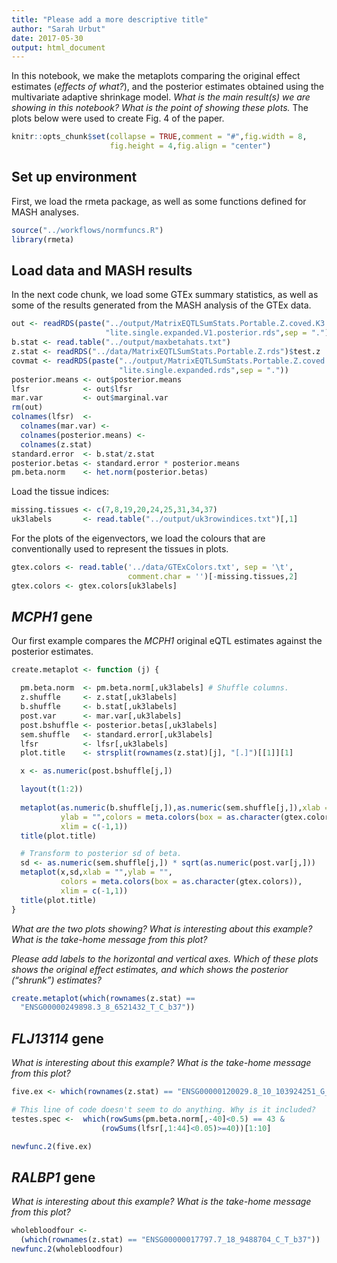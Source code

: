 ```yaml
---
title: "Please add a more descriptive title"
author: "Sarah Urbut"
date: 2017-05-30
output: html_document
---
```


In this notebook, we make the metaplots comparing the original effect
estimates (*effects of what?*), and the posterior estimates obtained using 
the multivariate adaptive shrinkage model. *What is the main result(s) we 
are showing in this notebook? What is the point of showing these plots.* 
The plots below were used to create Fig. 4 of the paper.

```r
knitr::opts_chunk$set(collapse = TRUE,comment = "#",fig.width = 8,
                      fig.height = 4,fig.align = "center")
```

## Set up environment

First, we load the rmeta package, as well as some functions defined
for MASH analyses.

```r
source("../workflows/normfuncs.R")
library(rmeta)
```

## Load data and MASH results

In the next code chunk, we load some GTEx summary statistics, as well
as some of the results generated from the MASH analysis of the GTEx
data.

```r
out <- readRDS(paste("../output/MatrixEQTLSumStats.Portable.Z.coved.K3.P3",
                     "lite.single.expanded.V1.posterior.rds",sep = "."))
b.stat <- read.table("../output/maxbetahats.txt")
z.stat <- readRDS("../data/MatrixEQTLSumStats.Portable.Z.rds")$test.z
covmat <- readRDS(paste("../output/MatrixEQTLSumStats.Portable.Z.coved.K3.P3",
                        "lite.single.expanded.rds",sep = "."))
posterior.means <- out$posterior.means
lfsr            <- out$lfsr
mar.var         <- out$marginal.var
rm(out)
colnames(lfsr)  <-
  colnames(mar.var) <- 
  colnames(posterior.means) <- 
  colnames(z.stat)
standard.error  <- b.stat/z.stat
posterior.betas <- standard.error * posterior.means
pm.beta.norm    <- het.norm(posterior.betas)
```

Load the tissue indices:

```r
missing.tissues <- c(7,8,19,20,24,25,31,34,37)
uk3labels       <- read.table("../output/uk3rowindices.txt")[,1]
```

For the plots of the eigenvectors, we load the colours that are
conventionally used to represent the tissues in plots.

```r
gtex.colors <- read.table('../data/GTExColors.txt', sep = '\t', 
                          comment.char = '')[-missing.tissues,2]
gtex.colors <- gtex.colors[uk3labels]
```

## *MCPH1* gene 

Our first example compares the *MCPH1* original eQTL estimates against 
the posterior estimates.

```r
create.metaplot <- function (j) {

  pm.beta.norm  <- pm.beta.norm[,uk3labels] # Shuffle columns.
  z.shuffle     <- z.stat[,uk3labels]
  b.shuffle     <- b.stat[,uk3labels]
  post.var      <- mar.var[,uk3labels]
  post.bshuffle <- posterior.betas[,uk3labels]
  sem.shuffle   <- standard.error[,uk3labels]
  lfsr          <- lfsr[,uk3labels]
  plot.title    <- strsplit(rownames(z.stat)[j], "[.]")[[1]][1]

  x <- as.numeric(post.bshuffle[j,])

  layout(t(1:2))
  
  metaplot(as.numeric(b.shuffle[j,]),as.numeric(sem.shuffle[j,]),xlab = "",
           ylab = "",colors = meta.colors(box = as.character(gtex.colors)),
           xlim = c(-1,1))
  title(plot.title)

  # Transform to posterior sd of beta.
  sd <- as.numeric(sem.shuffle[j,]) * sqrt(as.numeric(post.var[j,]))
  metaplot(x,sd,xlab = "",ylab = "",
           colors = meta.colors(box = as.character(gtex.colors)),
           xlim = c(-1,1))
  title(plot.title)
}
```

*What are the two plots showing? What is interesting about this example?
What is the take-home message from this plot?*

*Please add labels to the horizontal and vertical axes. Which of these 
plots shows the original effect estimates, and which shows the posterior 
("shrunk") estimates?*

```r
create.metaplot(which(rownames(z.stat) ==
  "ENSG00000249898.3_8_6521432_T_C_b37"))
```

## *FLJ13114* gene

*What is interesting about this example?
What is the take-home message from this plot?*

```r
five.ex <- which(rownames(z.stat) == "ENSG00000120029.8_10_103924251_G_A_b37")

# This line of code doesn't seem to do anything. Why is it included?
testes.spec <-  which(rowSums(pm.beta.norm[,-40]<0.5) == 43 &
                    (rowSums(lfsr[,1:44]<0.05)>=40))[1:10]

newfunc.2(five.ex)
```
 
## *RALBP1* gene

*What is interesting about this example?
What is the take-home message from this plot?*

```r
wholebloodfour <- 
  (which(rownames(z.stat) == "ENSG00000017797.7_18_9488704_C_T_b37"))
newfunc.2(wholebloodfour)
```

